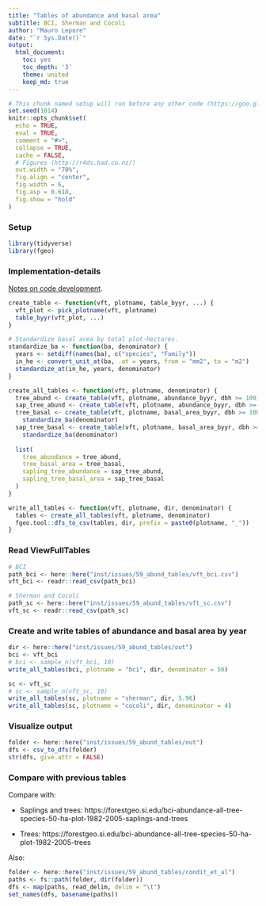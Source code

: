 ```yaml
---
title: "Tables of abundance and basal area"
subtitle: BCI, Sherman and Cocoli
author: "Mauro Lepore"
date: "`r Sys.Date()`"
output:
  html_document:
    toc: yes
    toc_depth: '3'
    theme: united
    keep_md: true
---
```


```r
# This chunk named setup will run before any other code (https://goo.gl/BeM2Uu)
set.seed(1014)
knitr::opts_chunk$set(
  echo = TRUE,
  eval = TRUE,
  comment = "#>",
  collapse = TRUE,
  cache = FALSE,
  # Figures (http://r4ds.had.co.nz/)
  out.width = "70%",
  fig.align = "center",
  fig.width = 6,
  fig.asp = 0.618,
  fig.show = "hold"
)
```

### Setup

```r
library(tidyverse)
library(fgeo)
```

### Implementation-details

[Notes on code development](https://github.com/forestgeo/fgeo.abundance/blob/master/inst/issues/59_abund_tables/count_samplings.md#creating-tables-of-abundance-and-basal-area).

```r
create_table <- function(vft, plotname, table_byyr, ...) {
  vft_plot <- pick_plotname(vft, plotname)
  table_byyr(vft_plot, ...)
}

# Standardize basal area by total plot-hectares.
standardize_ba <- function(ba, denominator) {
  years <- setdiff(names(ba), c("species", "Family"))
  in_he <- convert_unit_at(ba, .at = years, from = "mm2", to = "m2")
  standardize_at(in_he, years, denominator)
}

create_all_tables <- function(vft, plotname, denominator) {
  tree_abund <- create_table(vft, plotname, abundance_byyr, dbh >= 100)
  sap_tree_abund <- create_table(vft, plotname, abundance_byyr, dbh >= 10)
  tree_basal <- create_table(vft, plotname, basal_area_byyr, dbh >= 100) %>% 
    standardize_ba(denominator)
  sap_tree_basal <- create_table(vft, plotname, basal_area_byyr, dbh >= 10) %>% 
    standardize_ba(denominator)
  
  list(
    tree_abundance = tree_abund,
    tree_basal_area = tree_basal,
    sapling_tree_abundance = sap_tree_abund,
    sapling_tree_basal_area = sap_tree_basal
  )
}

write_all_tables <- function(vft, plotname, dir, denominator) {
  tables <- create_all_tables(vft, plotname, denominator)
  fgeo.tool::dfs_to_csv(tables, dir, prefix = paste0(plotname, "_"))
}
```

### Read ViewFullTables

```r
# BCI
path_bci <- here::here("inst/issues/59_abund_tables/vft_bci.csv")
vft_bci <- readr::read_csv(path_bci)

# Sherman and Cocoli
path_sc <- here::here("inst/issues/59_abund_tables/vft_sc.csv")
vft_sc <- readr::read_csv(path_sc)
```

### Create and write tables of abundance and basal area by year

```r
dir <- here::here("inst/issues/59_abund_tables/out")
bci <- vft_bci
# bci <- sample_n(vft_bci, 10)
write_all_tables(bci, plotname = "bci", dir, denominator = 50)

sc <- vft_sc
# sc <- sample_n(vft_sc, 10)
write_all_tables(sc, plotname = "sherman", dir, 5.96)
write_all_tables(sc, plotname = "cocoli", dir, denominator = 4)
```

### Visualize output

```r
folder <- here::here("inst/issues/59_abund_tables/out")
dfs <- csv_to_dfs(folder)
str(dfs, give.attr = FALSE)
```

### Compare with previous tables

Compare with:

* Saplings and trees: https://forestgeo.si.edu/bci-abundance-all-tree-species-50-ha-plot-1982-2005-saplings-and-trees

* Trees: https://forestgeo.si.edu/bci-abundance-all-tree-species-50-ha-plot-1982-2005-trees

Also:

```r
folder <- here::here("inst/issues/59_abund_tables/condit_et_al")
paths <- fs::path(folder, dir(folder))
dfs <- map(paths, read_delim, delim = "\t")
set_names(dfs, basename(paths))
```

